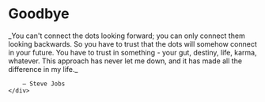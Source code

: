 # Goodbye

<Bleed>
    <div style={{ border: '1px solid #888', padding: '4rem 2.5rem', textAlign: 'center' }}>
        _You can't connect the dots looking forward; you can only connect them looking backwards. So you have to trust that the dots will somehow connect in your future. You have to trust in something - your gut, destiny, life, karma, whatever. This approach has never let me down, and it has made all the difference in my life._

        — Steve Jobs
    </div>
</Bleed>

